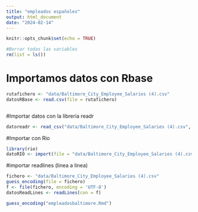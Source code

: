 ```yaml
---
title: "empleados españoles"
output: html_document
date: "2024-02-14"
---
```


```r
knitr::opts_chunk$set(echo = TRUE)
```
```r
#Borrar todas las variables
rm(list = ls())
```

# Importamos datos con Rbase
```r
rutafichero <- "data/Baltimore_City_Employee_Salaries (4).csv"
datosRBase <- read.csv(file = rutafichero)



```

#Importar datos con la libreria readr
```r

datoreadr <- read_csv("data/Baltimore_City_Employee_Salaries (4).csv", col_types = cols(hireDate = col_date(format = "%Y-%m-%d")))
```

#Importar con Rio
```r
library(rio)
datoRIO <- import(file = "data/Baltimore_City_Employee_Salaries (4).csv")
```

#importar readlines (linea a linea)
```r
fichero <- "data/Baltimore_City_Employee_Salaries (4).csv"
guess_encoding(file = fichero)
f <- file(fichero, encoding = 'UTF-8')
datosReadLines <- readLines(con = f)
```

```r
guess_encoding("empleadosbaltimore.Rmd")
```

